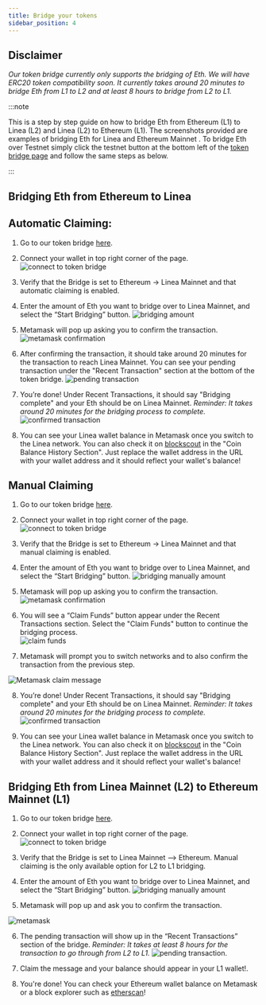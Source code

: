 ```yaml
---
title: Bridge your tokens
sidebar_position: 4
--- 
```


## Disclaimer

_Our token bridge currently only supports the bridging of Eth. We will have ERC20 token compatibility soon. It currently takes around 20 minutes to bridge Eth from L1 to L2 and at least 8 hours to bridge from L2 to L1._


:::note

This is a step by step guide on how to bridge Eth from Ethereum (L1) to Linea (L2) and Linea (L2) to Ethereum (L1). The screenshots provided are examples of bridging Eth for Linea  and Ethereum Mainnet . To bridge Eth over Testnet simply click the testnet button at the bottom left of the [token bridge page](https://bridge.dev.linea.build/) and follow the same steps as below.


:::


## Bridging Eth from Ethereum to Linea

## Automatic Claiming:

1. Go to our token bridge [here](https://bridge.dev.linea.build/). 

2. Connect your wallet in top right corner of the page. ![connect to token bridge](/img/docs/use-mainnet/bridges-of-linea/linea-bridge-connect.png)

3. Verify that the Bridge is set to Ethereum → Linea Mainnet and that automatic claiming is enabled.

4. Enter the amount of Eth you want to bridge over to Linea Mainnet, and select the “Start Bridging” button. ![bridging amount](/img/docs/use-mainnet/token-bridge-step-3.png)

5. Metamask will pop up asking you to confirm the transaction. ![metamask confirmation](/img/docs/use-mainnet/bridges-of-linea/metamask-confirmation.png)

6. After confirming the transaction, it should take around 20 minutes for the transaction to reach Linea Mainnet. You can see your pending transaction under the "Recent Transaction" section at the bottom of the token bridge. ![pending transaction](/img/docs/use-mainnet/bridges-of-linea/pending-transaction-l1-to-l2.png)

7. You’re done! Under Recent Transactions, it should say "Bridging complete" and your Eth should be on Linea Mainnet. _Reminder: It takes around 20 minutes for the bridging process to complete._ ![confirmed transaction](/img/docs/use-mainnet/bridges-of-linea/confirmed-transaction-l1-to-l2.png) 

8. You can see your Linea wallet balance in Metamask once you switch to the Linea network. You can also check it on [blockscout](https://explorer.linea.build/address/0x331FB12C080F5b34F0E8812D44114D17398A016d/coin-balances#address-tabs 
) in the "Coin Balance History Section". Just replace the wallet address in the URL with your wallet address and it should reflect your wallet's balance!


## Manual Claiming

1. Go to our token bridge [here](https://bridge.dev.linea.build/). 

2. Connect your wallet in top right corner of the page. ![connect to token bridge](/img/docs/use-mainnet/bridges-of-linea/linea-bridge-connect.png)

3. Verify that the Bridge is set to Ethereum → Linea Mainnet and that manual claiming is enabled.

4. Enter the amount of Eth you want to bridge over to Linea Mainnet, and select the “Start Bridging” button. ![bridging manually amount](/img/docs/use-mainnet/manual-claiming.png)

5. Metamask will pop up asking you to confirm the transaction. ![metamask confirmation](/img/docs/use-mainnet/bridges-of-linea/metamask-confirmation.png)

6. You will see a “Claim Funds” button appear under the Recent Transactions section. Select the "Claim Funds" button to continue the bridging process.      
![claim funds](/img/docs/use-mainnet/bridges-of-linea/claim-funds.png)

7. Metamask will prompt you to switch networks and to also confirm the transaction from the previous step.

![Metamask claim message](/img/docs/use-mainnet/bridges-of-linea/claim-message-metamask.png)

8. You’re done! Under Recent Transactions, it should say "Bridging complete" and your Eth should be on Linea Mainnet. _Reminder: It takes around 20 minutes for the bridging process to complete._ ![confirmed transaction](/img/docs/use-mainnet/bridges-of-linea/Confirmation-manual-claim.png)

9. You can see your Linea wallet balance in Metamask once you switch to the Linea network. You can also check it on [blockscout](https://explorer.linea.build/address/0x331FB12C080F5b34F0E8812D44114D17398A016d/coin-balances#address-tabs 
) in the "Coin Balance History Section". Just replace the wallet address in the URL with your wallet address and it should reflect your wallet's balance!


## Bridging Eth from Linea Mainnet (L2) to Ethereum Mainnet (L1)

1. Go to our token bridge [here](https://bridge.dev.linea.build/). 

2. Connect your wallet in top right corner of the page. ![connect to token bridge](/img/docs/use-mainnet/bridges-of-linea/linea-bridge-connect.png)

3. Verify that the Bridge is set to Linea Mainnet --> Ethereum. Manual claiming is the only available option for L2 to L1 bridging.

4.  Enter the amount of Eth you want to bridge over to Linea Mainnet, and select the “Start Bridging” button. ![bridging manually amount](/img/docs/use-mainnet/bridges-of-linea/L2-to-L1-start-bridging.png)

5. Metamask will pop up and ask you to confirm the transaction. 

![metamask](/img/docs/use-mainnet/bridges-of-linea/metamask-l2.png) 

6. The pending transaction will show up in the “Recent Transactions” section of the bridge. _Reminder:  It takes at least 8 hours for the transaction to go through from L2 to L1._ ![pending transaction](/img/docs/use-mainnet/bridges-of-linea/pending-transaction-L2-L1.png).

7. Claim the message and your balance should appear in your L1 wallet!.

8. You're done! You can check your Ethereum wallet balance on Metamask or a block explorer such as [etherscan](https://etherscan.io/)!

<!--!
# Linea, the land of many bridges

Any L2 is going to have a lot of connections to other networks. Some of these bridges will be made by Consensys and Linea, some by projects collaborating with us; eventually, some may be made without our knowledge—that’s what 'permissionless' means.

<aside>

<h3>What's going on here?</h3>
<p>Linea, like any other rollup network, is designed to offer its own experience, while 'reporting back' to another network (usually Ethereum Mainnet) on all the activity that happens on it (at least, at the level of transactions); this means that the 'Layer 1' network is tracking all the activity on the 'Layer 2'. In this way, L2s are said to 'inherit the security of the L1'.
</p>
<p>
One of the main reasons you would want a rollup network is for it to be totally interoperable with the L1, and one of the main things you need to make networks interoperable is enable people to move things back and forth between them. The class of tools used to this, broadly, are called **bridges**.
</p><p>
Ok, now you're up to speed 🚀</p>
</aside>

# The Linea bridge ecosystem

The Canonical Message Service

<img src={require('@site/static/img/docs/use-mainnet/bridges-of-linea/canonical-service.jpg').default}></img>
<br/> -->
